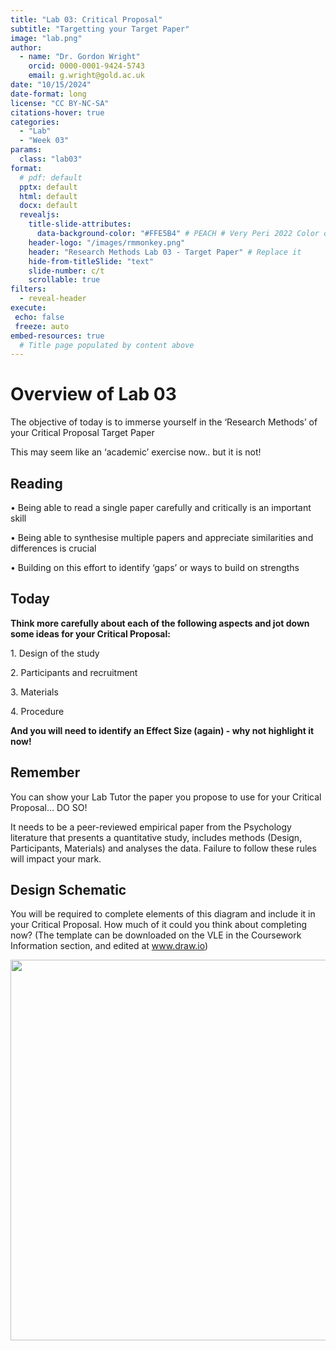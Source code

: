 ```yaml
---
title: "Lab 03: Critical Proposal"
subtitle: "Targetting your Target Paper"
image: "lab.png"
author: 
  - name: "Dr. Gordon Wright"
    orcid: 0000-0001-9424-5743
    email: g.wright@gold.ac.uk
date: "10/15/2024"
date-format: long
license: "CC BY-NC-SA"
citations-hover: true
categories: 
  - "Lab"
  - "Week 03"
params:
  class: "lab03"
format: 
  # pdf: default
  pptx: default
  html: default
  docx: default
  revealjs: 
    title-slide-attributes: 
      data-background-color: "#FFE5B4" # PEACH # Very Peri 2022 Color of the year
    header-logo: "/images/rmmonkey.png"
    header: "Research Methods Lab 03 - Target Paper" # Replace it
    hide-from-titleSlide: "text"
    slide-number: c/t
    scrollable: true
filters:
  - reveal-header
execute:
 echo: false
 freeze: auto
embed-resources: true
  # Title page populated by content above
---
```


# Overview of Lab 03

::: callout-note
The objective of today is to immerse yourself in the 'Research Methods'
of your Critical Proposal Target Paper
:::

This may seem like an 'academic' exercise now.. but it is not!

## Reading

• Being able to read a single paper carefully and critically is an
important skill

• Being able to synthesise multiple papers and appreciate similarities
and differences is crucial

• Building on this effort to identify 'gaps' or ways to build on
strengths

## Today

::: callout-note
**Think more carefully about each of the following aspects and jot down
some ideas for your Critical Proposal:**

1\. Design of the study

2\. Participants and recruitment

3\. Materials

4\. Procedure

**And you will need to identify an Effect Size (again) - why not
highlight it now!**
:::

## Remember

::: callout-tip
You can show your Lab Tutor the paper you propose to use for your
Critical Proposal... DO SO!
:::

It needs to be a peer-reviewed empirical paper from the Psychology
literature that presents a quantitative study, includes methods (Design,
Participants, Materials) and analyses the data. Failure to follow these
rules will impact your mark.

## Design Schematic

You will be required to complete elements of this diagram and include it
in your Critical Proposal. How much of it could you think about
completing now? (The template can be downloaded on the VLE in the
Coursework Information section, and edited at
[www.draw.io](https://app.diagrams.net/))

![](images/Thisismydesign.drawio-02.png){fig-align="center" width="609"}
